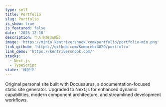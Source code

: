```yaml
---
type: self
title: Portfolio
slug: Portfolio
is_show: true
is_featured: false
date: '2023-12-18'
description: 个人小站(旧版)
image: 'https://minio.kentriversnook.com/portfolio/portfolio-min.png'
link_github: 'https://github.com/Komorebi4829/portfolio'
link_demo: 'https://kentriversnook.com/'
stacks:
  - Next.js
  - TypeScript
state: '维护中'
---
```


Original personal site built with Docusaurus, a documentation-focused static site generator. Upgraded to Next.js for enhanced dynamic capabilities, modern component architecture, and streamlined development workflows.
